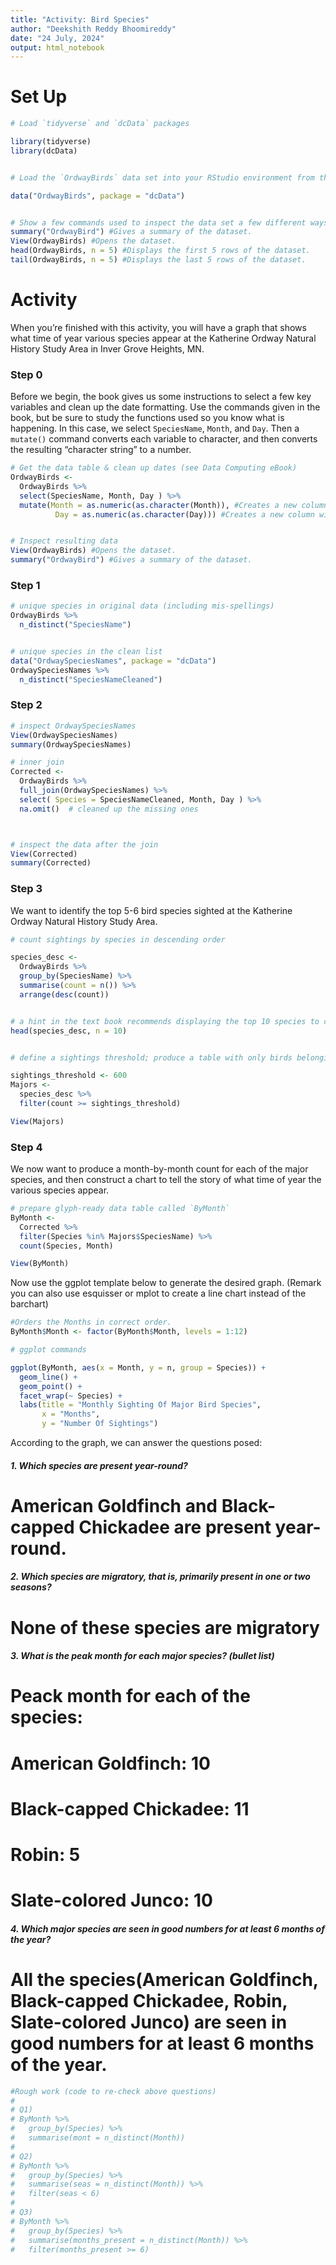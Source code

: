 ```yaml
---
title: "Activity: Bird Species"
author: "Deekshith Reddy Bhoomireddy"
date: "24 July, 2024"
output: html_notebook
---
```



# Set Up

```r
# Load `tidyverse` and `dcData` packages

library(tidyverse)
library(dcData)


# Load the `OrdwayBirds` data set into your RStudio environment from the `dcData` package

data("OrdwayBirds", package = "dcData")


# Show a few commands used to inspect the data set a few different ways
summary("OrdwayBird") #Gives a summary of the dataset.
View(OrdwayBirds) #Opens the dataset.
head(OrdwayBirds, n = 5) #Displays the first 5 rows of the dataset.
tail(OrdwayBirds, n = 5) #Displays the last 5 rows of the dataset.


```

# Activity

When you're finished with this activity, you will have a graph that shows what time of year various species appear at the Katherine Ordway Natural History Study Area in Inver Grove Heights, MN.

### Step 0

Before we begin, the book gives us some instructions to select a few key variables and clean up the date formatting.  Use the commands given in the book, but be sure to study the functions used so you know what is happening.  In this case, we select `SpeciesName`, `Month`, and `Day`. Then a `mutate()` command converts each variable to character, and then converts the resulting "character string" to a number.

```r
# Get the data table & clean up dates (see Data Computing eBook)
OrdwayBirds <-
  OrdwayBirds %>%
  select(SpeciesName, Month, Day ) %>%
  mutate(Month = as.numeric(as.character(Month)), #Creates a new column with Month as a numeric character.
          Day = as.numeric(as.character(Day))) #Creates a new column with Day as a numeric character.


# Inspect resulting data
View(OrdwayBirds) #Opens the dataset.
summary("OrdwayBird") #Gives a summary of the dataset.

```



### Step 1




```r
# unique species in original data (including mis-spellings)
OrdwayBirds %>%
  n_distinct("SpeciesName")


# unique species in the clean list
data("OrdwaySpeciesNames", package = "dcData")
OrdwaySpeciesNames %>%
  n_distinct("SpeciesNameCleaned")

```


### Step 2
  



```r
# inspect OrdwaySpeciesNames
View(OrdwaySpeciesNames)
summary(OrdwaySpeciesNames)

# inner join
Corrected <-
  OrdwayBirds %>%
  full_join(OrdwaySpeciesNames) %>% 
  select( Species = SpeciesNameCleaned, Month, Day ) %>%
  na.omit()  # cleaned up the missing ones



# inspect the data after the join
View(Corrected)
summary(Corrected)

```


### Step 3

We want to identify the top 5-6 bird species sighted at the Katherine Ordway Natural History Study Area.

```r
# count sightings by species in descending order

species_desc <-
  OrdwayBirds %>%
  group_by(SpeciesName) %>%
  summarise(count = n()) %>%
  arrange(desc(count))


# a hint in the text book recommends displaying the top 10 species to choose our threshold
head(species_desc, n = 10)


# define a sightings threshold; produce a table with only birds belonging to major species

sightings_threshold <- 600
Majors <- 
  species_desc %>%
  filter(count >= sightings_threshold)

View(Majors)


```


### Step 4

We now want to produce a month-by-month count for each of the major species, and then construct a chart to tell the story of what time of year the various species appear.

```r
# prepare glyph-ready data table called `ByMonth`
ByMonth <- 
  Corrected %>%
  filter(Species %in% Majors$SpeciesName) %>%
  count(Species, Month)

View(ByMonth)


```

Now use the ggplot template below to generate the desired graph. (Remark you can also use esquisser or mplot to create a line chart instead of the barchart)



```r
#Orders the Months in correct order.
ByMonth$Month <- factor(ByMonth$Month, levels = 1:12)

# ggplot commands

ggplot(ByMonth, aes(x = Month, y = n, group = Species)) +
  geom_line() +
  geom_point() +
  facet_wrap(~ Species) +
  labs(title = "Monthly Sighting Of Major Bird Species",
       x = "Months",
       y = "Number Of Sightings")

```

According to the graph, we can answer the questions posed:

##### 1. Which species are present year-round?  
# American Goldfinch and Black-capped Chickadee are present year-round.


##### 2. Which species are migratory, that is, primarily present in one or two seasons?
# None of these species are migratory


##### 3. What is the peak month for each major species? (bullet list)
# Peack month for each of the species:
# American Goldfinch: 10			
# Black-capped Chickadee: 11			
# Robin: 5			
# Slate-colored Junco: 10


##### 4. Which major species are seen in good numbers for at least 6 months of the year?
# All the species(American Goldfinch, Black-capped Chickadee, Robin, Slate-colored Junco) are seen in good numbers for at least 6 months of the year.


```r
#Rough work (code to re-check above questions)
#
# Q1)
# ByMonth %>%
#   group_by(Species) %>%
#   summarise(mont = n_distinct(Month))
# 
# Q2)
# ByMonth %>%
#   group_by(Species) %>%
#   summarise(seas = n_distinct(Month)) %>%
#   filter(seas < 6)
# 
# Q3)
# ByMonth %>%
#   group_by(Species) %>%
#   summarise(months_present = n_distinct(Month)) %>%
#   filter(months_present >= 6)

```

